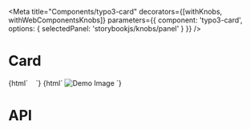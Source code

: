 
<Meta
    title="Components/typo3-card"
    decorators={[withKnobs, withWebComponentsKnobs]}
    parameters={{ component: 'typo3-card', options: { selectedPanel: 'storybookjs/knobs/panel' } }}
/>

# Card

<Preview withToolbar>
    <Story name="Basic card" height="220px">
    {html`
        <typo3-card style="display:inline-block" title="Card without icon" subtitle="Dec 6, 2017"></typo3-card>
        <typo3-card style="display:inline-block" title="Microsoft Excel" subtitle="Dec 6, 2017">
            <svg slot="image" xmlns="http://www.w3.org/2000/svg" viewBox="0 0 96 96" fill="#FFF" stroke-miterlimit="10" stroke-width="2">
                <path stroke="#979593" d="M67.1716,7H27c-1.1046,0-2,0.8954-2,2v78 c0,1.1046,0.8954,2,2,2h58c1.1046,0,2-0.8954,2-2V26.8284c0-0.5304-0.2107-1.0391-0.5858-1.4142L68.5858,7.5858 C68.2107,7.2107,67.702,7,67.1716,7z"/>
                <path fill="none" stroke="#979593" d="M67,7v18c0,1.1046,0.8954,2,2,2h18"/>
                <path fill="#C8C6C4" d="M51 61H41v-2h10c.5523 0 1 .4477 1 1l0 0C52 60.5523 51.5523 61 51 61zM51 55H41v-2h10c.5523 0 1 .4477 1 1l0 0C52 54.5523 51.5523 55 51 55zM51 49H41v-2h10c.5523 0 1 .4477 1 1l0 0C52 48.5523 51.5523 49 51 49zM51 43H41v-2h10c.5523 0 1 .4477 1 1l0 0C52 42.5523 51.5523 43 51 43zM51 67H41v-2h10c.5523 0 1 .4477 1 1l0 0C52 66.5523 51.5523 67 51 67zM79 61H69c-.5523 0-1-.4477-1-1l0 0c0-.5523.4477-1 1-1h10c.5523 0 1 .4477 1 1l0 0C80 60.5523 79.5523 61 79 61zM79 67H69c-.5523 0-1-.4477-1-1l0 0c0-.5523.4477-1 1-1h10c.5523 0 1 .4477 1 1l0 0C80 66.5523 79.5523 67 79 67zM79 55H69c-.5523 0-1-.4477-1-1l0 0c0-.5523.4477-1 1-1h10c.5523 0 1 .4477 1 1l0 0C80 54.5523 79.5523 55 79 55zM79 49H69c-.5523 0-1-.4477-1-1l0 0c0-.5523.4477-1 1-1h10c.5523 0 1 .4477 1 1l0 0C80 48.5523 79.5523 49 79 49zM79 43H69c-.5523 0-1-.4477-1-1l0 0c0-.5523.4477-1 1-1h10c.5523 0 1 .4477 1 1l0 0C80 42.5523 79.5523 43 79 43zM65 61H55c-.5523 0-1-.4477-1-1l0 0c0-.5523.4477-1 1-1h10c.5523 0 1 .4477 1 1l0 0C66 60.5523 65.5523 61 65 61zM65 67H55c-.5523 0-1-.4477-1-1l0 0c0-.5523.4477-1 1-1h10c.5523 0 1 .4477 1 1l0 0C66 66.5523 65.5523 67 65 67zM65 55H55c-.5523 0-1-.4477-1-1l0 0c0-.5523.4477-1 1-1h10c.5523 0 1 .4477 1 1l0 0C66 54.5523 65.5523 55 65 55zM65 49H55c-.5523 0-1-.4477-1-1l0 0c0-.5523.4477-1 1-1h10c.5523 0 1 .4477 1 1l0 0C66 48.5523 65.5523 49 65 49zM65 43H55c-.5523 0-1-.4477-1-1l0 0c0-.5523.4477-1 1-1h10c.5523 0 1 .4477 1 1l0 0C66 42.5523 65.5523 43 65 43z"/>
                <path fill="#107C41" d="M12,74h32c2.2091,0,4-1.7909,4-4V38c0-2.2091-1.7909-4-4-4H12c-2.2091,0-4,1.7909-4,4v32 C8,72.2091,9.7909,74,12,74z"/>
                <path d="M16.9492,66l7.8848-12.0337L17.6123,42h5.8115l3.9424,7.6486c0.3623,0.7252,0.6113,1.2668,0.7471,1.6236 h0.0508c0.2617-0.58,0.5332-1.1436,0.8164-1.69L33.1943,42h5.335l-7.4082,11.9L38.7168,66H33.041l-4.5537-8.4017 c-0.1924-0.3116-0.374-0.6858-0.5439-1.1215H27.876c-0.0791,0.2684-0.2549,0.631-0.5264,1.0878L22.6592,66H16.9492z"/>
            </svg>
        </typo3-card>
        <typo3-card style="display:inline-block" title="Directory width Badge" subtitle="Dec 6, 2017">
            <svg slot="image" xmlns="http://www.w3.org/2000/svg" viewBox="0 0 22 22">
             <defs>
              <radialGradient id="radialGradient3766" cx="11" cy="19" r="11" gradientTransform="matrix(1,0,0,0.09090909,0,17.272727)" gradientUnits="userSpaceOnUse">
               <stop style="stop-color:#000;stop-opacity:1"/>
               <stop offset="1" style="stop-color:#000;stop-opacity:0"/>
              </radialGradient>
             </defs>
             <g transform="translate(0,-1030.3622)">
              <path d="M 22 19 A 11 1 0 1 1 0 19 11 1 0 1 1 22 19 z" transform="matrix(1.1818182,0,0,1,-2,1031.3622)" style="fill:url(#radialGradient3766);opacity:0.25;fill-opacity:1;stroke:none"/>
              <path d="m 0 1033.36 0 14 22 0 0 -7 -1 -6 -8 0 -1 -2 -11 0 c -0.5 0 -1 0.5 -1 1 z" style="fill:#ef6c00;fill-opacity:1;stroke:none"/>
              <path d="m 1 1032.36 c -0.5 0 -1 0.5 -1 1 l 0 1 c 0 -0.5 0.5 -1 1 -1 l 10 0 1 2 9 0 0 6 0 -1 0 -6 -8 0 -1 -2 z" style="fill:#000;opacity:0.03;fill-opacity:1;stroke:none"/>
              <rect width="10" height="4" x="2" y="1035.36" style="fill:#fffdf0;fill-opacity:1;stroke:none"/>
              <path d="m 22 1035.43 0 14.933 -22 0 0 -14 11 0 1 -2 9 0 c 0.5 0 1 0.533 1 1.067 z" style="fill:#ffa726;fill-opacity:1;stroke:none"/>
              <path d="m 0 1049.36 0 1 22 0 0 -1 z" style="fill:#000;opacity:0.15;fill-opacity:1;stroke:none"/>
              <path d="m 12 1034.36 -1 2 -11 0 0 1 12 0 1 -2 8 0 c 0.5 0 1 0.5 1 1 l 0 -1 c 0 -0.5 -0.5 -1 -1 -1 z" style="fill:#000;opacity:0.03;fill-opacity:1;stroke:none"/>
             </g>
            </svg>
            <typo3-badge slot="badge" title="12"></typo3-badge>
        </typo3-card>
    `}
    </Story>
    <Story name="Preview Card">
    {html`
        <typo3-card title="Directory" subtitle="Dec 6, 2017" variant="preview">
            <img slot="image" loading="lazy" src="https://picsum.photos/206/190" alt="Demo Image" />
        </typo3-card>
    `}
    </Story>
</Preview>

# API

<Props of="typo3-card" />
